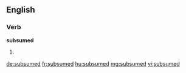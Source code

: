 ==English==

===Verb===
'''subsumed'''

# {{en-past of|subsume}}

[[de:subsumed]]
[[fr:subsumed]]
[[hu:subsumed]]
[[mg:subsumed]]
[[vi:subsumed]]